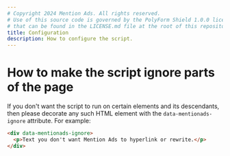 ```yaml
---
# Copyright 2024 Mention Ads. All rights reserved.
# Use of this source code is governed by the PolyForm Shield 1.0.0 license
# that can be found in the LICENSE.md file at the root of this repository.
title: Configuration
description: How to configure the script.
---
```


# How to make the script ignore parts of the page

If you don't want the script to run on certain elements and its descendants, then please decorate any such HTML element with the `data-mentionads-ignore` attribute.  For example:

```html {1}
<div data-mentionads-ignore>
  <p>Text you don't want Mention Ads to hyperlink or rewrite.</p>
</div>
```